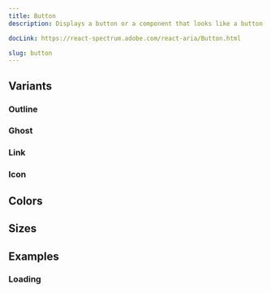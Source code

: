 ```yaml
---
title: Button
description: Displays a button or a component that looks like a button.

docLink: https://react-spectrum.adobe.com/react-aria/Button.html

slug: button
---
```


<ComponentPreview name="button/preview" />


## Variants

### Outline

<ComponentPreview name="button/outline" />


### Ghost

<ComponentPreview name="button/ghost" />

### Link

<ComponentPreview name="button/link" />

### Icon

<ComponentPreview name="button/icon" />


## Colors 

<ComponentPreview name="button/colors" />

## Sizes

<ComponentPreview name="button/sizes" />


## Examples

### Loading

<ComponentPreview name="button/loading" />